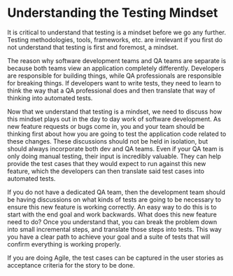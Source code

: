 # Understanding the Testing Mindset

It is critical to understand that testing is a mindset before we go any further. Testing methodologies, tools, frameworks, etc. are irrelevant if you first do not understand that testing is first and foremost, a mindset.

The reason why software development teams and QA teams are separate is because both teams view an application completely differently. Developers are responsible for building things, while QA professionals are responsible for breaking things. If developers want to write tests, they need to learn to think the way that a QA professional does and then translate that way of thinking into automated tests.

Now that we understand that testing is a mindset, we need to discuss how this mindset plays out in the day to day work of software development. As new feature requests or bugs come in, you and your team should be thinking first about how you are going to test the application code related to these changes. These discussions should not be held in isolation, but should always incorporate both dev and QA teams. Even if your QA team is only doing manual testing, their input is incredibly valuable. They can help provide the test cases that they would expect to run against this new feature, which the developers can then translate said test cases into automated tests.

If you do not have a dedicated QA team, then the development team should be having discussions on what kinds of tests are going to be necessary to ensure this new feature is working correctly. An easy way to do this is to start with the end goal and work backwards. What does this new feature need to do? Once you understand that, you can break the problem down into small incremental steps, and translate those steps into tests. This way you have a clear path to achieve your goal and a suite of tests that will confirm everything is working properly.

If you are doing Agile, the test cases can be captured in the user stories as acceptance criteria for the story to be done.
